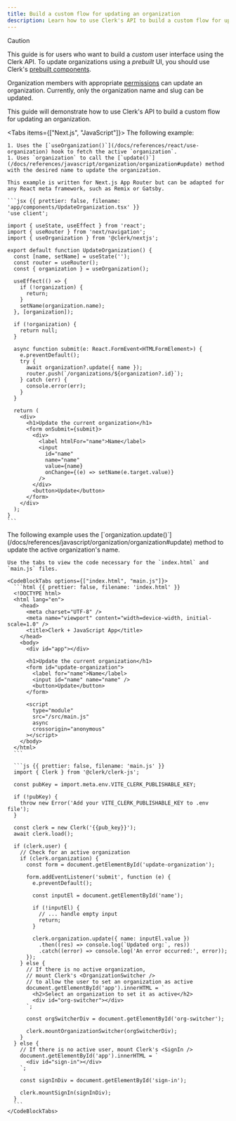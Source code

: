 ```yaml
---
title: Build a custom flow for updating an organization
description: Learn how to use Clerk's API to build a custom flow for updating an organization in your application.
---
```


> [!CAUTION]
> This guide is for users who want to build a _custom_ user interface using the Clerk API. To update organizations using a _prebuilt_ UI, you should use Clerk's [prebuilt components](/docs/components/overview).

Organization members with appropriate [permissions](/docs/organizations/roles-permissions) can update an organization. Currently, only the organization name and slug can be updated.

This guide will demonstrate how to use Clerk's API to build a custom flow for updating an organization.

<Tabs items={["Next.js", "JavaScript"]}>
  <Tab>
    The following example:

    1. Uses the [`useOrganization()`](/docs/references/react/use-organization) hook to fetch the active `organization`.
    1. Uses `organization` to call the [`update()`](/docs/references/javascript/organization/organization#update) method with the desired name to update the organization.

    This example is written for Next.js App Router but can be adapted for any React meta framework, such as Remix or Gatsby.

    ```jsx {{ prettier: false, filename: 'app/components/UpdateOrganization.tsx' }}
    'use client';

    import { useState, useEffect } from 'react';
    import { useRouter } from 'next/navigation';
    import { useOrganization } from '@clerk/nextjs';

    export default function UpdateOrganization() {
      const [name, setName] = useState('');
      const router = useRouter();
      const { organization } = useOrganization();

      useEffect(() => {
        if (!organization) {
          return;
        }
        setName(organization.name);
      }, [organization]);

      if (!organization) {
        return null;
      }

      async function submit(e: React.FormEvent<HTMLFormElement>) {
        e.preventDefault();
        try {
          await organization?.update({ name });
          router.push(`/organizations/${organization?.id}`);
        } catch (err) {
          console.error(err);
        }
      }

      return (
        <div>
          <h1>Update the current organization</h1>
          <form onSubmit={submit}>
            <div>
              <label htmlFor="name">Name</label>
              <input
                id="name"
                name="name"
                value={name}
                onChange={(e) => setName(e.target.value)}
              />
            </div>
            <button>Update</button>
          </form>
        </div>
      );
    }
    ```
  </Tab>

  <Tab>
    The following example uses the [`organization.update()`](/docs/references/javascript/organization/organization#update) method to update the active organization's name.

    Use the tabs to view the code necessary for the `index.html` and `main.js` files.

    <CodeBlockTabs options={["index.html", "main.js"]}>
      ```html {{ prettier: false, filename: 'index.html' }}
      <!DOCTYPE html>
      <html lang="en">
        <head>
          <meta charset="UTF-8" />
          <meta name="viewport" content="width=device-width, initial-scale=1.0" />
          <title>Clerk + JavaScript App</title>
        </head>
        <body>
          <div id="app"></div>

          <h1>Update the current organization</h1>
          <form id="update-organization">
            <label for="name">Name</label>
            <input id="name" name="name" />
            <button>Update</button>
          </form>

          <script
            type="module"
            src="/src/main.js"
            async
            crossorigin="anonymous"
          ></script>
        </body>
      </html>
      ```

      ```js {{ prettier: false, filename: 'main.js' }}
      import { Clerk } from '@clerk/clerk-js';

      const pubKey = import.meta.env.VITE_CLERK_PUBLISHABLE_KEY;

      if (!pubKey) {
        throw new Error('Add your VITE_CLERK_PUBLISHABLE_KEY to .env file');
      }

      const clerk = new Clerk('{{pub_key}}');
      await clerk.load();

      if (clerk.user) {
        // Check for an active organization
        if (clerk.organization) {
          const form = document.getElementById('update-organization');

          form.addEventListener('submit', function (e) {
            e.preventDefault();

            const inputEl = document.getElementById('name');

            if (!inputEl) {
              // ... handle empty input
              return;
            }

            clerk.organization.update({ name: inputEl.value })
              .then((res) => console.log(`Updated org:`, res))
              .catch((error) => console.log('An error occurred:', error));
          });
        } else {
          // If there is no active organization,
          // mount Clerk's <OrganizationSwitcher />
          // to allow the user to set an organization as active
          document.getElementById('app').innerHTML = `
            <h2>Select an organization to set it as active</h2>
            <div id="org-switcher"></div>
          `;

          const orgSwitcherDiv = document.getElementById('org-switcher');

          clerk.mountOrganizationSwitcher(orgSwitcherDiv);
        }
      } else {
        // If there is no active user, mount Clerk's <SignIn />
        document.getElementById('app').innerHTML = `
          <div id="sign-in"></div>
        `;

        const signInDiv = document.getElementById('sign-in');

        clerk.mountSignIn(signInDiv);
      }
      ```
    </CodeBlockTabs>
  </Tab>
</Tabs>
